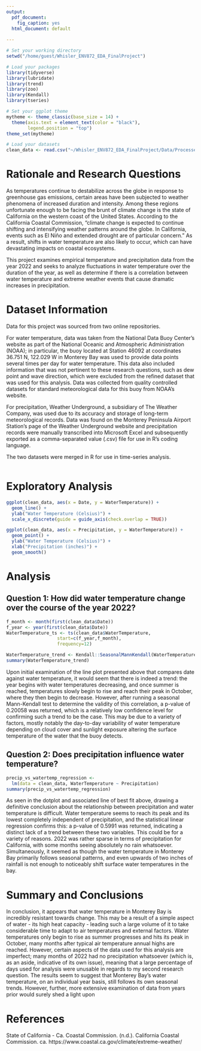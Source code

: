 ```yaml
---
output:
  pdf_document:
    fig_caption: yes
  html_document: default
  
---
```

\newpage
\tableofcontents 
\newpage
\listoffigures 
\newpage

```r
# Set your working directory
setwd("/home/guest/Whisler_ENV872_EDA_FinalProject")

# Load your packages
library(tidyverse)
library(lubridate)
library(trend)
library(zoo)
library(Kendall)
library(tseries)

# Set your ggplot theme
mytheme <- theme_classic(base_size = 14) +
  theme(axis.text = element_text(color = "black"), 
        legend.position = "top")
theme_set(mytheme)

# Load your datasets
clean_data <- read.csv("~/Whisler_ENV872_EDA_FinalProject/Data/Processed/clean_data.csv")

```


# Rationale and Research Questions

As temperatures continue to destabilize across the globe in response to greenhouse gas emissions, certain areas have been 
subjected to weather phenomena of increased duration and intensity. Among these regions unfortunate enough to be facing the brunt of climate change is the state of California on the western coast of the United States. According to the California Coastal Commission, "climate change is expected to continue shifting and intensifying weather patterns around the globe. In California, events such as El Niño and extended drought are of particular concern." As a result, shifts in water temperature are also likely to occur, which can have devastating impacts on coastal ecosystems.

This project examines empirical temperature and precipitation data from the year 2022 and seeks to analyze fluctuations in water temperature over the duration of the year, as well as determine if there is a correlation between water temperature and extreme weather events that cause dramatic increases in precipitation.




\newpage

# Dataset Information

Data for this project was sourced from two online repositories. 

For water temperature, data was taken from the National Data Buoy Center's website as part of the National Oceanic and Atmospheric Administration (NOAA); in particular, the buoy located at Station 46092 at coordinates 36.751 N, 122.029 W in Monterey Bay was used to provide data points several times per day for water temperature. This data also included information that was not pertinent to these research questions, such as dew point and wave direction, which were excluded from the refined dataset that was used for this analysis. Data was collected from quality controlled datasets for standard meteorological data for this buoy from NOAA's website.

For precipitation, Weather Underground, a subsidiary of The Weather Company, was used due to its accuracy and storage of long-term meteorological records. Data was found on the Monterey Peninsula Airport Station's page of the Weather Underground website and precipitation records were manually transcribed into Microsoft Excel and subsequently exported as a comma-separated value (.csv) file for use in R's coding language.

The two datasets were merged in R for use in time-series analysis.

\newpage
```r

```


\newpage
# Exploratory Analysis 

```r
ggplot(clean_data, aes(x = Date, y = WaterTemperature)) +
  geom_line() +
  ylab("Water Temperature (Celsius)") +
  scale_x_discrete(guide = guide_axis(check.overlap = TRUE))
```

```r
ggplot(clean_data, aes(x = Precipitation, y = WaterTemperature)) +
  geom_point() +
  ylab("Water Temperature (Celsius)") +
  xlab("Precipitation (inches)") +
  geom_smooth()
```


\newpage

# Analysis



## Question 1: How did water temperature change over the course of the year 2022?

```r
f_month <- month(first(clean_data$Date))
f_year <- year(first(clean_data$Date))
WaterTemperature_ts <- ts(clean_data$WaterTemperature,
                   start=c(f_year,f_month),
                   frequency=12)

WaterTemperature_trend <- Kendall::SeasonalMannKendall(WaterTemperature_ts)
summary(WaterTemperature_trend)

```
Upon initial examination of the line plot presented above that compares date against water temperature, it would seem that there is indeed a trend: the year begins with water temperatures decreasing, and once summer is reached, temperatures slowly begin to rise and reach their peak in October, where they then begin to decrease. However, after running a seasonal Mann-Kendall test to determine the validity of this correlation, a p-value of 0.20058 was returned, which is a relatively low confidence level for confirming such a trend to be the case. This may be due to a variety of factors, mostly notably the day-to-day variability of water temperature depending on cloud cover and sunlight exposure altering the surface temperature of the water that the buoy detects.

## Question 2: Does precipitation influence water temperature?

```r
precip_vs_watertemp_regression <-
  lm(data = clean_data, WaterTemperature ~ Precipitation)
summary(precip_vs_watertemp_regression)
```

As seen in the dotplot and associated line of best fit above, drawing a definitive conclusion about the relationship between precipitation and water temperature is difficult. Water temperature seems to reach its peak and its lowest completely independent of precipitation, and the statistical linear regression confirms this: a p-value of 0.5991 was returned, indicating a distinct lack of a trend between these two variables. This could be for a variety of reasons. 2022 was rather sparse in terms of precipitation for California, with some months seeing absolutely no rain whatsoever. Simultaneously, it seemed as though the water temperature in Monterey Bay primarily follows seasonal patterns, and even upwards of two inches of rainfall is not enough to noticeably shift surface water temperatures in the bay.



\newpage

# Summary and Conclusions
In conclusion, it appears that water temperature in Monterey Bay is incredibly resistant towards change. This may be a result of a simple aspect of water - its high heat capacity - leading such a large volume of it to take considerable time to adapt to air temperatures and external factors. Water temperatures only begin to rise as summer progresses and hits its peak in October, many months after typical air temperature annual highs are reached. However, certain aspects of the data used for this analysis are imperfect; many months of 2022 had no precipitation whatsoever (which is, as an aside, indicative of its own issue), meaning that a large percentage of days used for analysis were unusable in regards to my second research question. The results seem to suggest that Monterey Bay's water temperature, on an individual year basis, still follows its own seasonal trends. However, further, more extensive examination of data from years prior would surely shed a light upon 

\newpage

# References

State of California - Ca. Coastal Commission. (n.d.). California Coastal Commission. ca. https://www.coastal.ca.gov/climate/extreme-weather/ 
